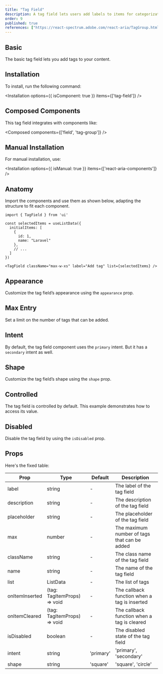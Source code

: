```yaml
---
title: "Tag Field"
description: A tag field lets users add labels to items for categorization. They can type, select from a list, or create new tags as needed.
order: 9
published: true
references: ["https://react-spectrum.adobe.com/react-aria/TagGroup.html#props"]
---
```


## Basic

The basic tag field lets you add tags to your content.

<How minW72 toUse="forms/tag-field/tag-field-demo" />

## Installation

To install, run the following command:

<Installation options={{ isComponent: true }} items={['tag-field']} />

## Composed Components

This tag field integrates with components like:

<Composed components={['field', 'tag-group']} />

## Manual Installation

For manual installation, use:

<Installation options={{ isManual: true }} items={['react-aria-components']} />

<SourceCode toShow='tag-field' />

## Anatomy
Import the components and use them as shown below, adapting the structure to fit each component.
```
import { TagField } from 'ui'

const selectedItems = useListData({
  initialItems: [
    {
      id: 1,
      name: "Laravel"
    },
    // ...
  ]
})

<TagField className="max-w-xs" label="Add tag" list={selectedItems} />
```

## Appearance

Customize the tag field’s appearance using the `appearance` prop.

<How isCenter={false} withNoPadding toUse="forms/tag-field/tag-field-appearance-demo" />

## Max Entry

Set a limit on the number of tags that can be added.

<How minW72 toUse="forms/tag-field/tag-field-max-demo" />

## Intent

By default, the tag field component uses the `primary` intent. But it has a `secondary` intent as well.

<How minW72 toUse="forms/tag-field/tag-field-intent-demo" />

## Shape

Customize the tag field’s shape using the `shape` prop.

<How minW72 toUse="forms/tag-field/tag-field-shape-demo" />

## Controlled

The tag field is controlled by default. This example demonstrates how to access its value.

<How minW72 toUse="forms/tag-field/tag-field-controlled-demo" />


## Disabled

Disable the tag field by using the `isDisabled` prop.

<How toUse="forms/tag-field/tag-field-disabled-demo" />

## Props
Here's the fixed table:

| Prop           | Type                        | Default   | Description                                  |
|----------------|-----------------------------|-----------|----------------------------------------------|
| label          | string                      | -         | The label of the tag field                   |
| description    | string                      | -         | The description of the tag field             |
| placeholder    | string                      | -         | The placeholder of the tag field             |
| max            | number                      | -         | The maximum number of tags that can be added |
| className      | string                      | -         | The class name of the tag field              |
| name           | string                      | -         | The name of the tag field                    |
| list           | ListData                    | -         | The list of tags                             |
| onItemInserted | (tag: TagItemProps) => void | -         | The callback function when a tag is inserted |
| onItemCleared  | (tag: TagItemProps) => void | -         | The callback function when a tag is cleared  |
| isDisabled     | boolean                     | -         | The disabled state of the tag field          |
| intent         | string                      | 'primary' | 'primary', 'secondary'                       |
| shape          | string                      | 'square'  | 'square', 'circle'                           |
